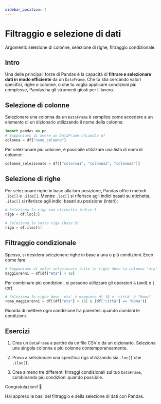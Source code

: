 ```yaml
---
sidebar_position: 4
--- 
```


# Filtraggio e selezione di dati
Argomenti: selezione di colonne, selezione di righe, filtraggio condizionale.

## Intro

Una delle principali forze di Pandas è la capacità di **filtrare e selezionare dati in modo efficiente** da un `DataFrame`. Che tu stia cercando valori specifici, righe o colonne, o che tu voglia applicare condizioni più complesse, Pandas ha gli strumenti giusti per il lavoro.

## Selezione di colonne

Selezionare una colonna da un `DataFrame` è semplice come accedere a un elemento di un dizionario utilizzando il nome della colonna:

```python
import pandas as pd
# Supponiamo di avere un DataFrame chiamato df
colonna = df["nome_colonna"]
```

Per selezionare più colonne, è possibile utilizzare una lista di nomi di colonne:

```python
colonne_selezionate = df[["colonna1", "colonna2", "colonna3"]]
```

## Selezione di righe

Per selezionare righe in base alla loro posizione, Pandas offre i metodi `.loc[]` e `.iloc[]`. Mentre `.loc[]` si riferisce agli indici basati su etichetta, `.iloc[]` si riferisce agli indici basati su posizione (interi):

```python
# Seleziona la riga con etichetta indice 5
riga = df.loc[5]

# Seleziona la sesta riga (base 0)
riga = df.iloc[5]
```

## Filtraggio condizionale

Spesso, si desidera selezionare righe in base a una o più condizioni. Ecco come fare:

```python
# Supponiamo di voler selezionare tutte le righe dove la colonna 'eta' è maggiore di 18
maggiorenni = df[df["eta"] > 18]
```

Per combinare più condizioni, si possono utilizzare gli operatori `&` (and) e `|` (or):

```python
# Seleziona le righe dove 'eta' è maggiore di 18 e 'città' è "Roma"
roma_maggiorenni = df[(df["eta"] > 18) & (df["città"] == "Roma")]
```

Ricorda di mettere ogni condizione tra parentesi quando combini le condizioni.

## Esercizi

1.  Crea un `DataFrame` a partire da un file CSV o da un dizionario. Seleziona una singola colonna e più colonne contemporaneamente.

2.  Prova a selezionare una specifica riga utilizzando sia `.loc[]` che `.iloc[]`.

3.  Crea almeno tre differenti filtraggi condizionali sul tuo `DataFrame`, combinando più condizioni quando possibile.

Congratulazioni! 🎉

Hai appreso le basi del filtraggio e della selezione di dati con Pandas.